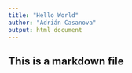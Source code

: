 ```yaml
---
title: "Hello World"
author: "Adrián Casanova"
output: html_document
---
```


## This is a markdown file
